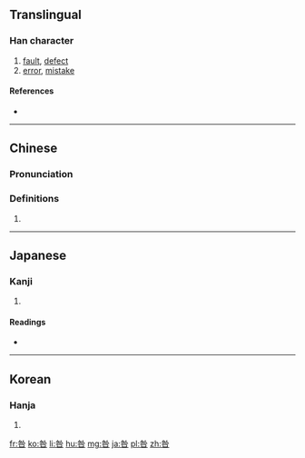 ==Translingual==

===Han character===
{{Han char|rn=30|rad=口|as=05|sn=8|four=28604|canj=竹人口 (HOR), 竹卜口 (HYR)|ids=⿱处口}}

# [[fault]], [[defect]]
# [[error]], [[mistake]]

====References====
* {{Han ref|kx=0185.060|dkj=03493|dj=0404.060|hdz=10607.060|uh=548E|ud=21646|bh=A953|bd=43347}}

----

==Chinese==
{{zh-forms}}

===Pronunciation===
{{zh-pron
|m=jiù
|c=gau3
|mc=y
|oc=y
|ma=
|cat=n
}}

===Definitions===
# {{rfdef|lang=zh}}

----

==Japanese==

===Kanji===
{{ja-kanji|grade=|rs=口05}}

# {{defn|lang=ja|sort=口05}}

====Readings====
* {{ja-readings|on=[[きゅう]] (kyū), [[こう]] (kō)|kun=[[とが]] (toga), [[とがめる]] (togameru)}}

----

==Korean==

===Hanja===
{{ko-hanja|hangeul=[[구]], [[고]]|rv=gu, go|mr=ku, ko}}

# {{defn|lang=ko|sort=口05}}

[[fr:咎]]
[[ko:咎]]
[[li:咎]]
[[hu:咎]]
[[mg:咎]]
[[ja:咎]]
[[pl:咎]]
[[zh:咎]]